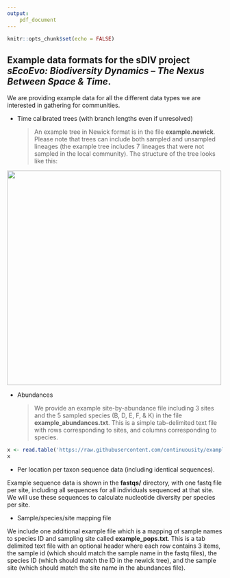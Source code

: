 ```yaml
---
output: 
    pdf_document
---
```


```r
knitr::opts_chunk$set(echo = FALSE)
```

## Example data formats for the sDIV project *sEcoEvo: Biodiversity Dynamics – The Nexus Between Space & Time*. 

We are providing example data for all the different data types we are interested in gathering for communities.

* Time calibrated trees (with branch lengths even if unresolved)
  
    > An example tree in Newick format is in the file **example.newick**. Please note that trees can include both sampled and unsampled lineages (the example tree includes 7 lineages that were not sampled in the local community). The structure of the tree looks like this:

 <img src="https://github.com/continuousity/example_data/raw/master/example_tree.jpeg" width="500">


* Abundances 

    > We provide an example site-by-abundance file including 3 sites and the 5 sampled species (B, D, E, F, & K) in the file **example_abundances.txt**. This is a simple tab-delimited text file with rows corresponding to sites, and columns corresponding to species.

```r
x <- read.table('https://raw.githubusercontent.com/continuousity/example_data/master/example_abundances.txt')
x
```

* Per location per taxon sequence data (including identical sequences). 

Example sequence data is shown in the **fastqs/** directory, with one fastq file per site, including all sequences for all individuals sequenced at that site. We will use these sequences to calculate nucleotide diversity per species per site.

* Sample/species/site mapping file

We include one additional example file which is a mapping of sample names to species ID and sampling site called **example_pops.txt**. This is a tab delimited text file with an optional header where each row contains 3 items, the sample id (which should match the sample name in the fastq files), the species ID (which should match the ID in the newick tree), and the sample site (which should match the site name in the abundances file).
